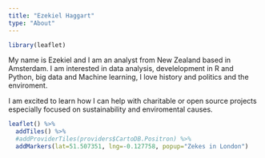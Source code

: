 ```yaml
---
title: "Ezekiel Haggart"
type: "About"
---
```



```r
library(leaflet)

```



My name is Ezekiel and I am an analyst from New Zealand based in Amsterdam. I am interested in data analysis, develelopment in R and Python, big data and Machine learning, I love history and politics and the enviroment. 

I am excited to learn how I can help with charitable or open source projects especially focused on sustainability and enviromental causes.




```r

leaflet() %>%
  addTiles() %>%
  #addProviderTiles(providers$CartoDB.Positron) %>%
  addMarkers(lat=51.507351, lng=-0.127758, popup="Zekes in London") 


```
